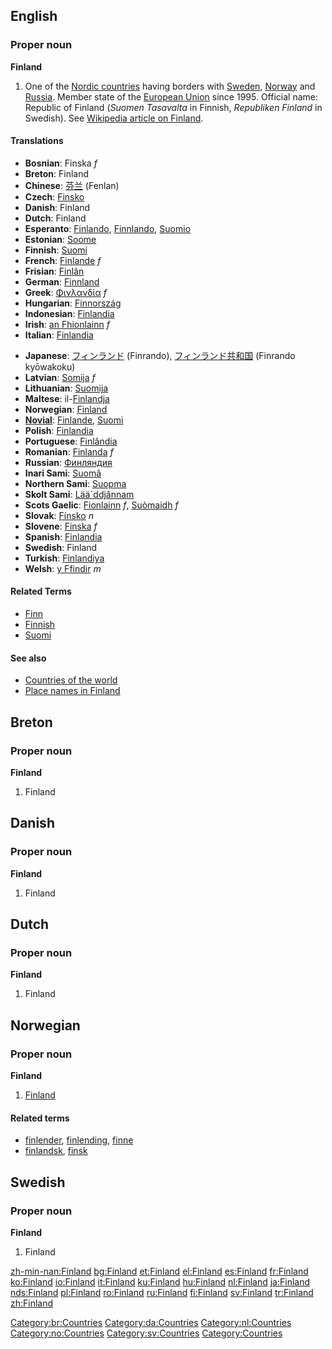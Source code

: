==English==
===Proper noun===
'''Finland'''
{{wikipedia}}
# One of the [[Nordic countries]] having borders with [[Sweden]], [[Norway]] and [[Russia]]. Member state of the [[European Union]] since 1995. Official name: Republic of Finland (''Suomen Tasavalta'' in Finnish, ''Republiken Finland'' in Swedish). See [[w:Finland|Wikipedia article on Finland]].

====Translations====
{{top}}
*'''Bosnian''': Finska ''f''
*'''Breton''': Finland
*'''Chinese''': [[芬兰]] (Fenlan)
*'''Czech''': [[Finsko]]
*'''Danish''': Finland
*'''Dutch''': Finland
*'''Esperanto''': [[Finlando]], [[Finnlando]], [[Suomio]]
*'''Estonian''': [[Soome]]
*'''Finnish''': [[Suomi]]
*'''French''': [[Finlande]] ''f''
*'''Frisian''': [[Finlân]]
*'''German''': [[Finnland]]
*'''Greek''': [[Φινλανδία]] ''f''
*'''Hungarian''': [[Finnország]]
*'''Indonesian''': [[Finlandia]]
*'''Irish''': [[an Fhionlainn]] ''f''
*'''Italian''': [[Finlandia]]
{{mid}}
*'''Japanese''': [[フィンランド]] (Finrando), [[フィンランド共和国]] (Finrando kyōwakoku)
*'''Latvian''': [[Somija]] ''f''
*'''Lithuanian''': [[Suomija]]
*'''Maltese''': il-[[Finlandja]]
*'''Norwegian''': [[#Norwegian|Finland]]
*'''[[Novial]]''': [[Finlande]], [[Suomi]]
*'''Polish''': [[Finlandia]]
*'''Portuguese''': [[Finlândia]]
*'''Romanian''': [[Finlanda]] ''f''
*'''Russian''': [[Финляндия]]
*'''Inari Sami''': [[Suomâ]]
*'''Northern Sami''': [[Suopma]]
*'''Skolt Sami''': [[Lääˊddjânnam]]
*'''Scots Gaelic''': [[Fionlainn]] ''f'', [[Suòmaidh]] ''f''
*'''Slovak''': [[Fínsko]] ''n''
*'''Slovene''': [[Finska]] ''f''
*'''Spanish''': [[Finlandia]]
*'''Swedish''': Finland
*'''Turkish''': [[Finlandiya]]
*'''Welsh''': [[y Ffindir]] ''m''
{{bottom}}

====Related Terms====
*[[Finn]]
*[[Finnish]]
*[[Suomi]]

====See also====
*[[Countries of the world]]
*[[Appendix:Place names in Finland|Place names in Finland]]

==Breton==
[[Category:br:Countries]]
===Proper noun===
'''Finland'''
#Finland

==Danish==
[[Category:da:Countries]]
===Proper noun===
'''Finland'''
#Finland

==Dutch==
[[Category:nl:Countries]]
===Proper noun===
'''Finland'''
#Finland

==Norwegian==
===Proper noun===
[[Category:no:Countries]]
'''Finland'''
#[[#English|Finland]]
====Related terms====
*[[finlender]], [[finlending]], [[finne]]
*[[finlandsk]], [[finsk]]

==Swedish==
[[Category:sv:Countries]]
===Proper noun===
'''Finland'''
#Finland

[[Category:Countries]]

[[zh-min-nan:Finland]]
[[bg:Finland]]
[[et:Finland]]
[[el:Finland]]
[[es:Finland]]
[[fr:Finland]]
[[ko:Finland]]
[[io:Finland]]
[[it:Finland]]
[[ku:Finland]]
[[hu:Finland]]
[[nl:Finland]]
[[ja:Finland]]
[[nds:Finland]]
[[pl:Finland]]
[[ro:Finland]]
[[ru:Finland]]
[[fi:Finland]]
[[sv:Finland]]
[[tr:Finland]]
[[zh:Finland]]